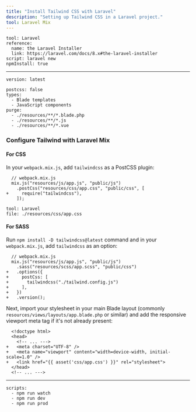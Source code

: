 ```yaml
---
title: "Install Tailwind CSS with Laravel"
description: "Setting up Tailwind CSS in a Laravel project."
tool: Laravel Mix
---
```


```preval installation
tool: Laravel
reference:
  name: the Laravel Installer
  link: https://laravel.com/docs/8.x#the-laravel-installer
script: laravel new
npmInstall: true
```

---

```preval setup
version: latest
```

```preval configuration
postcss: false
types:
  - Blade templates
  - JavaScript components
purge:
  - ./resources/**/*.blade.php
  - ./resources/**/*.js
  - ./resources/**/*.vue
```

### Configure Tailwind with Laravel Mix

#### For CSS

In your `webpack.mix.js`, add `tailwindcss` as a PostCSS plugin:

```diff-js
  // webpack.mix.js
  mix.js("resources/js/app.js", "public/js")
    .postCss("resources/css/app.css", "public/css", [
+     require("tailwindcss"),
    ]);
```

```preval include
tool: Laravel
file: ./resources/css/app.css
```

#### For SASS

Run `npm install -D tailwindcss@latest` command and in your `webpack.mix.js`, add `tailwindcss` as an option:

```diff-js
  // webpack.mix.js
  mix.js("resources/js/app.js", "public/js")
    .sass("resources/scss/app.scss", "public/css")
+   .options({
+     postCss: [
+       tailwindcss("./tailwind.config.js")
+     ],
+   })
+   .version();
```

Next, import your stylesheet in your main Blade layout (commonly `resources/views/layouts/app.blade.php` or similar) and add the responsive viewport meta tag if it's not already present:

```diff-html
  <!doctype html>
  <head>
    <!-- ... --->
+   <meta charset="UTF-8" />
+   <meta name="viewport" content="width=device-width, initial-scale=1.0" />
+   <link href="{{ asset('css/app.css') }}" rel="stylesheet">
  </head>
  <!-- ... --->
```

---

```preval finish
scripts:
  - npm run watch
  - npm run dev
  - npm run prod
```

